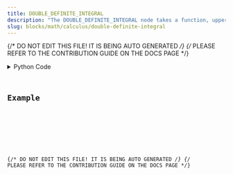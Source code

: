```yaml
---
title: DOUBLE_DEFINITE_INTEGRAL
description: "The DOUBLE_DEFINITE_INTEGRAL node takes a function, upper, and lower bounds as input."
slug: blocks/math/calculus/double-definite-integral
---
```


{/* DO NOT EDIT THIS FILE! IT IS BEING AUTO GENERATED */}
{/* PLEASE REFER TO THE CONTRIBUTION GUIDE ON THE DOCS PAGE */}


<PythonDocsDisplay docstring={docstring} />
<details>
<summary>Python Code</summary>



<Code code={pythonCode} lang="py" wrap theme="dracula" />

[Find this Flojoy Block on GitHub](https://github.com/flojoy-ai/blocks/blob/main/blocks/MATH/CALCULUS/DOUBLE_DEFINITE_INTEGRAL/DOUBLE_DEFINITE_INTEGRAL.py)

</details>

## Example


<GetHelpWidget />


<AppDisplay app={app} blockName="DOUBLE_DEFINITE_INTEGRAL" client:visible />


<Example />

{/* DO NOT EDIT THIS FILE! IT IS BEING AUTO GENERATED */}
{/* PLEASE REFER TO THE CONTRIBUTION GUIDE ON THE DOCS PAGE */}
